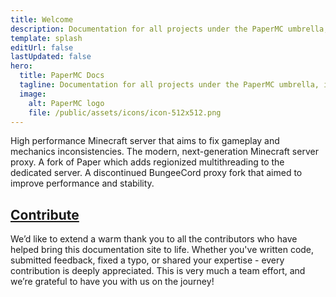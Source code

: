 ```yaml
---
title: Welcome
description: Documentation for all projects under the PaperMC umbrella, including Paper, Velocity and Folia.
template: splash
editUrl: false
lastUpdated: false
hero:
  title: PaperMC Docs
  tagline: Documentation for all projects under the PaperMC umbrella, including Paper, Velocity and Folia.
  image:
    alt: PaperMC logo
    file: /public/assets/icons/icon-512x512.png
---
```



<CardGrid>
  <LinkCard title="Paper" href="/paper" icon="paper">
    High performance Minecraft server that aims to fix gameplay and mechanics inconsistencies.
  </LinkCard>
  <LinkCard title="Velocity" href="/velocity" icon="velocity">
    The modern, next-generation Minecraft server proxy.
  </LinkCard>
  <LinkCard title="Folia" href="/folia" icon="folia">
    A fork of Paper which adds regionized multithreading to the dedicated server.
  </LinkCard>
  <LinkCard title="Waterfall" href="/waterfall" destructive icon="waterfall">
    A discontinued BungeeCord proxy fork that aimed to improve performance and stability.
  </LinkCard>
</CardGrid>

<br />

## [Contribute](https://github.com/PaperMC/docs)

We’d like to extend a warm thank you to all the contributors who have helped bring this documentation site to life.
Whether you've written code, submitted feedback, fixed a typo, or shared your expertise - every contribution is deeply appreciated.
This is very much a team effort, and we’re grateful to have you with us on the journey!

<ContributorList githubRepo="PaperMC/docs" />
